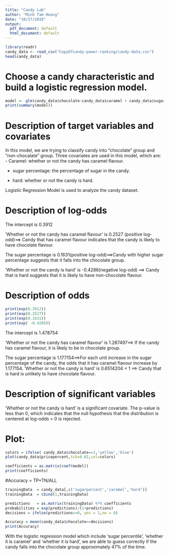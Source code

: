 ```yaml
---
title: "Candy Lab"
author: "Minh Tam Hoang"
date: "10/27/2019"
output:
  pdf_document: default
  html_document: default
---
```


```r
library(readr)
candy_data <- read_csv("CopyOfcandy-power-ranking/candy-data.csv")
head(candy_data)
```
# Choose a candy characteristic and build a logistic regression model.
```r
model <- glm(candy_data$chocolate~candy_data$caramel + candy_data$sugarpercent + candy_data$hard)
print(summary(model))
```
# Description of target variables and covariates
In this model, we are trying to classify candy into "chocolate" group and "non-chocalate" group. Three covariates are used in this model, which are:
- Caramel: whether or not the candy has caramel flavour.

- sugar percentage: the percentage of sugar in the candy.

- hard: whether or not the candy is hard.

Logistic Regression Model is used to analyze the candy dataset.

# Description of log-odds

The intercept is 0.3912

'Whether or not the candy has caramel flavour' is 0.2527 (positive log-odd)==> Candy that has caramel flavour indicates that the candy is likely to have chocolate flavour.

The sugar percentage is 0.1631(positive log-odd)==>Candy with higher sugar percentage suggests that it falls into the chocolate group.

'Whether or not the candy is hard' is -0.4286(negative log-odd) ==> Candy that is hard suggests that it is likely to have non-chocolate flavour.

# Description of odds
```r
print(exp(0.3912))
print(exp(0.2527))
print(exp(0.1631))
print(exp( -0.4286))
```

The intercept is 1.478754

'Whether or not the candy has caramel flavour' is 1.287497==> If the candy has caramel flavour, it is likely to be in chocolate group.

The sugar percentage is 1.177154==>For each unit increase in the sugar percentage of the candy, the odds that it has caramel flavour increase by 1.177154.
'Whether or not the candy is hard' is 0.6514204 < 1 ==> Candy that is hard is unlikely to have chocolate flavour.

# Description of significant variables

'Whether or not the candy is hard'  is a significant covariate. The p-value is less than 0, which indicates that the null hypothesis that the distribution is centered at log-odds = 0 is rejected.

# Plot:
```r
colors = ifelse( candy_data$chocolate==1,'yellow','blue')
plot(candy_data$pricepercent,tck=0.02,col=colors)

coefficients = as.matrix(coef(model))
print(coefficients)


```
#Accuracy = TP+TN/ALL

```r
trainingData  = candy_data[,c('sugarpercent','caramel','hard')]
trainingData  = cbind(1,trainingData)

predictions   = as.matrix(trainingData) %*% coefficients
probabilities = exp(predictions)/(1+predictions)
decisions = ifelse(predictions>=0, yes = 1,no = 0)

Accuracy = mean(candy_data$chocolate==decisions)
print(Accuracy)

```

With the logistic regression model which include 'sugar percentile', 'whether it is caramel' and 'whether it is hard', we are able to guess correctly if the candy falls into the chocolate group approximately 47% of the time.


